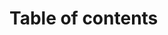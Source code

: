 # Table of contents {#toc}


<!---BLOCK_TOC--->


<!---BLOCK_TOC{style: 'Image Caption'}--->

\newpage